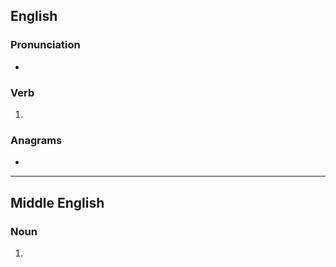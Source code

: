 ==English==

===Pronunciation===
* {{IPA|en|/beɪðz/}}

===Verb===
{{head|en|verb form}}

# {{en-third-person singular of|bathe}}

===Anagrams===
* {{anagrams|en|a=abehst|baseth|beaths|behats}}

----

==Middle English==

===Noun===
{{head|enm|noun plural form}}

# {{plural form|lang=enm|bath}}